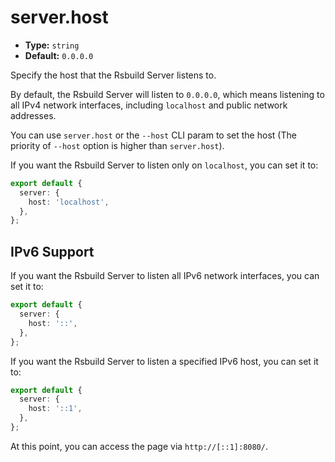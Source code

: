 # server.host

- **Type:** `string`
- **Default:** `0.0.0.0`

Specify the host that the Rsbuild Server listens to.

By default, the Rsbuild Server will listen to `0.0.0.0`, which means listening to all IPv4 network interfaces, including `localhost` and public network addresses.

You can use `server.host` or the `--host` CLI param to set the host (The priority of `--host` option is higher than `server.host`).

If you want the Rsbuild Server to listen only on `localhost`, you can set it to:

```ts
export default {
  server: {
    host: 'localhost',
  },
};
```

## IPv6 Support

If you want the Rsbuild Server to listen all IPv6 network interfaces, you can set it to:

```ts
export default {
  server: {
    host: '::',
  },
};
```

If you want the Rsbuild Server to listen a specified IPv6 host, you can set it to:

```ts
export default {
  server: {
    host: '::1',
  },
};
```

At this point, you can access the page via `http://[::1]:8080/`.
